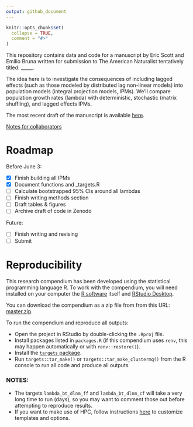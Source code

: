 ```yaml
---
output: github_document
---
```


<!-- README.md is generated from README.Rmd. Please edit that file -->

```r
knitr::opts_chunk$set(
  collapse = TRUE,
  comment = "#>"
)
```

<!-- badges: start -->

<!-- DOI badges go here -->

<!-- badges: end -->

This repository contains data and code for a manuscript by Eric Scott and Emilio Bruna written for submission to The American Naturalist tentatively titled: \_\_\_\_\_.

The idea here is to investigate the consequences of including lagged effects (such as those modeled by distributed lag non-linear models) into population models (integral projection models, IPMs).
We'll compare population growth rates (lambda) with deterministic, stochastic (matrix shuffling), and lagged effects IPMs.

The most recent draft of the manuscript is available [here](https://brunalab.github.io/lagged-ipms/paper.html).

[Notes for collaborators](https://brunalab.github.io/lagged-ipms/notes/index.html)

# Roadmap

Before June 3:

-   [x] Finish building all IPMs
-   [x] Document functions and \_targets.R
-   [ ] Calculate bootstrapped 95% CIs around all lambdas
-   [ ] Finish writing methods section
-   [ ] Draft tables & figures
-   [ ] Archive draft of code in Zenodo

Future:

-   [ ] Finish writing and revising
-   [ ] Submit

# Reproducibility

This research compendium has been developed using the statistical programming language R.
To work with the compendium, you will need installed on your computer the [R software](https://cloud.r-project.org/) itself and [RStudio Desktop](https://rstudio.com/products/rstudio/download/).

You can download the compendium as a zip file from from this URL: [master.zip](/archive/master.zip).

To run the compendium and reproduce all outputs:

-   Open the project in RStudio by double-clicking the `.Rproj` file.
-   Install packages listed in `packages.R` (if this compendium uses `renv`, this may happen automatically or with `renv::restore()`).
-   Install the [`targets` package](https://docs.ropensci.org/targets/).
-   Run `targets::tar_make()` or `targets::tar_make_clustermq()` from the R console to run all code and produce all outputs.

### NOTES:

-   The targets `lambda_bt_dlnm_ff` and `lambda_bt_dlnm_cf` will take a very long time to run (days), so you may want to comment those out before attempting to reproduce results.
-   If you want to make use of HPC, follow instructions [here](https://github.com/BrunaLab/hipergator-targets-ssh) to customize templates and options.

